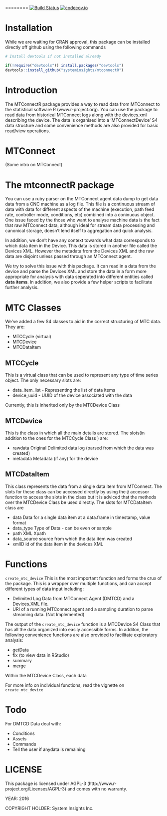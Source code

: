 ========
[![Build Status](https://travis-ci.org/systeminsights/mtconnectR.svg?branch=master)](https://travis-ci.org/systeminsights/mtconnectR)
[![codecov.io](https://codecov.io/github/systeminsights/mtconnectR/coverage.svg?branch=master)](https://codecov.io/github/systeminsights/mtconnectR?branch=master)

# Installation

While we are waiting for CRAN approval, this package can be installed directly off github using the following commands

```r
# Install devtools if not installed already

if(!require("devtools")) install.packages("devtools")
devtools::install_github("systeminsights/mtconnectR")

```

# Introduction

The MTConnectR package provides a way to read data from MTConnect to the statistical software R (www.r-project.org).  You can use the package to read data from historical MTConnect logs along with the devices.xml describing the device. The data is organised into a 'MTConnectDevice' S4 data structure and some convenience methods are also provided for basic read/view operations.

# MTConnect 
(Some intro on MTConnect)

# The mtconnectR package

You can use a ruby parser on the MTConnect agent data dump to get data data from a CNC machine as a log file. This file is a continuous stream of data with data for different aspects of the machine (execution, path feed rate, controller mode, conditions, etc) combined into a coninuous object. One issue faced by the those who want to analyse machine data is the fact that raw MTConnect data, although ideal for stream data processing and canonical storage, doesn't lend itself to aggregation and quick analysis. 

In addition, we don't have any context towards what data corresponds to which data item in the Device. This data is stored in another file called the Devices XML. However the metadata from the Devices XML and the raw data are disjoint unless passed through an MTConnect agent. 

We try to solve this issue with this package. It can read in a data from the device and parse the Devices XML and store the data in a form more appropriate for analysis with data seperated into different entities called **data items**. In addition, we also provide  a few helper scripts to facilitate further analysis. 

# MTC Classes

We've added a few S4 classes to aid in the correct structuring of MTC data. They are:

* MTCCycle (virtual)
* MTCDevice
* MTCDataItem

## MTCCycle

This is a virtual class that can be used to represent any type of time series object. The only necessary
slots are:

* data_item_list - Representing the list of data items
* device_uuid - UUID of the device associated with the data

Currently, this is inherited only by the MTCDevice Class

## MTCDevice

This is the class in which all the main details are stored. The slots(in addition to the ones for the MTCCycle Class ) are:

* rawdata Original Delimited data log (parsed from which the data was created)
* metadata Metadata (if any) for the device

## MTCDataItem

This class represents the data from a single data item from MTConnect. The slots for these class can be accessed
directly by using the `@` accessor function to access the slots in the class but it is adviced that the methods over the MTCDevice Class be used directly. The slots for MTCDataItem class are

* data Data for a single data item at a data.frame in timestamp, value format
* data_type Type of Data - can be even or sample
* path XML Xpath
* data_source source from which the data item was created
* xmlID id of the data item in the devices XML


# Functions

`create_mtc_device` This is the most important function and forms the crux of the package. This is a wrapper over multiple functions, and can accept different types of data input including:

* Delimited Log Data from MTConnect Agent (DMTCD) and a Devices.XML file.
* URI of a running MTConnect agent and a sampling duration to parse streaming data. (Not Implemented)

The output of the `create_mtc_device` function is a MTCDevice S4 Class that has all the data organized into easily accessible forms. In additon, the following convenience functions are also provided to facilitate exploratory analysis:

* getData
* fix (to view data in RStudio)
* summary
* merge

Within the MTCDevice Class, each data

For more info on individual functions, read the vignette on `create_mtc_device`

# Todo

For DMTCD Data deal with:

* Conditions
* Assets
* Commands
* Tell the user if anydata is remaining

# LICENSE

This package is licensed under AGPL-3 (http://www.r-project.org/Licenses/AGPL-3) and comes with no warranty.

YEAR: 2016

COPYRIGHT HOLDER: System Insights Inc.
